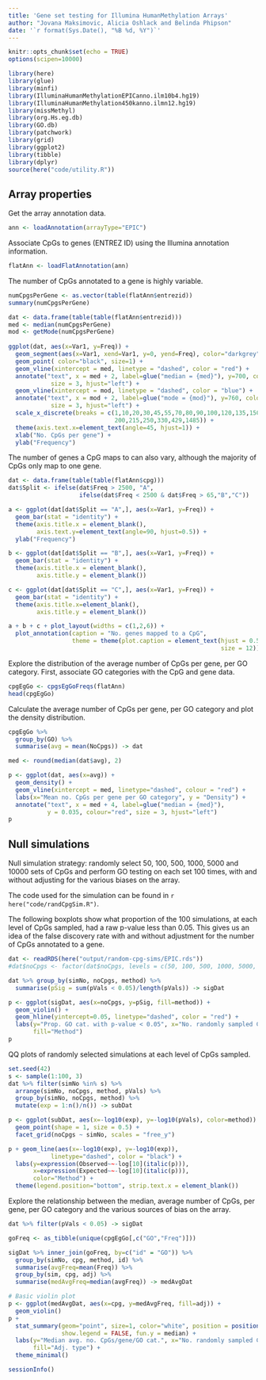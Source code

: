 ```yaml
---
title: 'Gene set testing for Illumina HumanMethylation Arrays'
author: "Jovana Maksimovic, Alicia Oshlack and Belinda Phipson"
date: '`r format(Sys.Date(), "%B %d, %Y")`'
---
```


```r
knitr::opts_chunk$set(echo = TRUE)
options(scipen=10000)
```

```r
library(here)
library(glue)
library(minfi)
library(IlluminaHumanMethylationEPICanno.ilm10b4.hg19)
library(IlluminaHumanMethylation450kanno.ilmn12.hg19)
library(missMethyl)
library(org.Hs.eg.db)
library(GO.db)
library(patchwork)
library(grid)
library(ggplot2)
library(tibble)
library(dplyr)
source(here("code/utility.R"))
```

## Array properties

Get the array annotation data.

```r
ann <- loadAnnotation(arrayType="EPIC")
```

Associate CpGs to genes (ENTREZ ID) using the Illumina annotation information.

```r
flatAnn <- loadFlatAnnotation(ann)
```

The number of CpGs annotated to a gene is highly variable.

```r
numCpgsPerGene <- as.vector(table(flatAnn$entrezid))
summary(numCpgsPerGene)
```

```r
dat <- data.frame(table(table(flatAnn$entrezid)))
med <- median(numCpgsPerGene)
mod <- getMode(numCpgsPerGene)
  
ggplot(dat, aes(x=Var1, y=Freq)) +
  geom_segment(aes(x=Var1, xend=Var1, y=0, yend=Freq), color="darkgrey") +
  geom_point( color="black", size=1) +
  geom_vline(xintercept = med, linetype = "dashed", color = "red") +
  annotate("text", x = med + 2, label=glue("median = {med}"), y=700, colour="red", 
            size = 3, hjust="left") +
  geom_vline(xintercept = mod, linetype = "dashed", color = "blue") +
  annotate("text", x = mod + 2, label=glue("mode = {mod}"), y=760, colour="blue", 
            size = 3, hjust="left") +
  scale_x_discrete(breaks = c(1,10,20,30,45,55,70,80,90,100,120,135,150,160,180,
                              200,215,250,330,429,1485)) +
  theme(axis.text.x=element_text(angle=45, hjust=1)) +
  xlab("No. CpGs per gene") +
  ylab("Frequency")
```

The number of genes a CpG maps to can also vary, although the majority of CpGs only map to one gene.

```r
dat <- data.frame(table(table(flatAnn$cpg)))
dat$Split <- ifelse(dat$Freq > 2500, "A", 
                    ifelse(dat$Freq < 2500 & dat$Freq > 65,"B","C"))

a <- ggplot(dat[dat$Split == "A",], aes(x=Var1, y=Freq)) +
  geom_bar(stat = "identity") +
  theme(axis.title.x = element_blank(), 
        axis.text.y=element_text(angle=90, hjust=0.5)) +
  ylab("Frequency")

b <- ggplot(dat[dat$Split == "B",], aes(x=Var1, y=Freq)) +
  geom_bar(stat = "identity") +
  theme(axis.title.x = element_blank(),
        axis.title.y = element_blank())

c <- ggplot(dat[dat$Split == "C",], aes(x=Var1, y=Freq)) +
  geom_bar(stat = "identity") +
  theme(axis.title.x=element_blank(),
        axis.title.y = element_blank()) 

a + b + c + plot_layout(widths = c(1,2,6)) + 
  plot_annotation(caption = "No. genes mapped to a CpG",
                  theme = theme(plot.caption = element_text(hjust = 0.5, 
                                                            size = 12)))
```

Explore the distribution of the average number of CpGs per gene, per GO category. First, associate GO categories with the CpG and gene data.

```r
cpgEgGo <- cpgsEgGoFreqs(flatAnn)
head(cpgEgGo)
```

Calculate the average number of CpGs per gene, per GO category and plot the density distribution. 

```r
cpgEgGo %>% 
  group_by(GO) %>%
  summarise(avg = mean(NoCpgs)) -> dat

med <- round(median(dat$avg), 2)

p <- ggplot(dat, aes(x=avg)) +
  geom_density() +
  geom_vline(xintercept = med, linetype="dashed", colour = "red") +
  labs(x="Mean no. CpGs per gene per GO category", y = "Density") +
  annotate("text", x = med + 4, label=glue("median = {med}"), 
           y = 0.035, colour="red", size = 3, hjust="left")
p
```

## Null simulations

Null simulation strategy: randomly select 50, 100, 500, 1000, 5000 and 10000 sets of CpGs and perform GO testing on each set 100 times, with and without adjusting for the various biases on the array. 

The code used for the simulation can be found in `r here("code/randCpgSim.R")`.   

The following boxplots show what proportion of the 100 simulations, at each level of CpGs sampled, had a raw p-value less than 0.05. This gives us an idea of the false discovery rate with and without adjustment for the number of CpGs annotated to a gene.

```r
dat <- readRDS(here("output/random-cpg-sims/EPIC.rds"))
#dat$noCpgs <- factor(dat$noCpgs, levels = c(50, 100, 500, 1000, 5000, 10000))

dat %>% group_by(simNo, noCpgs, method) %>% 
  summarise(pSig = sum(pVals < 0.05)/length(pVals)) -> sigDat

p <- ggplot(sigDat, aes(x=noCpgs, y=pSig, fill=method)) + 
  geom_violin() +
  geom_hline(yintercept=0.05, linetype="dashed", color = "red") +
  labs(y="Prop. GO cat. with p-value < 0.05", x="No. randomly sampled CpGs",
       fill="Method")
p
```

QQ plots of randomly selected simulations at each level of CpGs sampled.

```r
set.seed(42)
s <- sample(1:100, 3)
dat %>% filter(simNo %in% s) %>%
  arrange(simNo, noCpgs, method, pVals) %>%
  group_by(simNo, noCpgs, method) %>%
  mutate(exp = 1:n()/n()) -> subDat

p <- ggplot(subDat, aes(x=-log10(exp), y=-log10(pVals), color=method)) + 
  geom_point(shape = 1, size = 0.5) + 
  facet_grid(noCpgs ~ simNo, scales = "free_y")

p + geom_line(aes(x=-log10(exp), y=-log10(exp)),
            linetype="dashed", color = "black") +
  labs(y=expression(Observed~~-log[10](italic(p))), 
       x=expression(Expected~~-log[10](italic(p))),
       color="Method") +
  theme(legend.position="bottom", strip.text.x = element_blank()) 
```

Explore the relationship between the median, average number of CpGs, per gene, per GO category and the various sources of bias on the array.

```r
dat %>% filter(pVals < 0.05) -> sigDat

goFreq <- as_tibble(unique(cpgEgGo[,c("GO","Freq")]))

sigDat %>% inner_join(goFreq, by=c("id" = "GO")) %>%
  group_by(simNo, cpg, method, id) %>%
  summarise(avgFreq=mean(Freq)) %>% 
  group_by(sim, cpg, adj) %>%
  summarise(medAvgFreq=median(avgFreq)) -> medAvgDat
```

```r
# Basic violin plot
p <- ggplot(medAvgDat, aes(x=cpg, y=medAvgFreq, fill=adj)) + 
  geom_violin()
p + 
  stat_summary(geom="point", size=1, color="white", position = position_dodge(0.9),
               show.legend = FALSE, fun.y = median) +
  labs(y="Median avg. no. CpGs/gene/GO cat.", x="No. randomly sampled CpGs",
       fill="Adj. type") + 
  theme_minimal()
```


```r
sessionInfo()
```





